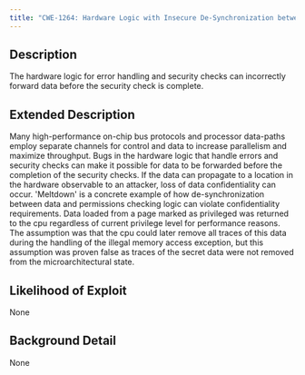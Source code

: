```yaml
---
title: "CWE-1264: Hardware Logic with Insecure De-Synchronization between Control and Data Channels"
---
```


## Description
The hardware logic for error handling and security checks can incorrectly forward data before the security check is complete.

## Extended Description

Many high-performance on-chip bus protocols and processor data-paths employ separate channels for control and data to increase parallelism and maximize throughput. Bugs in the hardware logic that handle errors and security checks can make it possible for data to be forwarded before the completion of the security checks. If the data can propagate to a location in the hardware observable to an attacker, loss of data confidentiality can occur. 'Meltdown' is a concrete example of how de-synchronization between data and permissions checking logic can violate confidentiality requirements. Data loaded from a page marked as privileged was returned to the cpu regardless of current privilege level for performance reasons. The assumption was that the cpu could later remove all traces of this data during the handling of the illegal memory access exception, but this assumption was proven false as traces of the secret data were not removed from the microarchitectural state.


## Likelihood of Exploit
None

## Background Detail
None
        